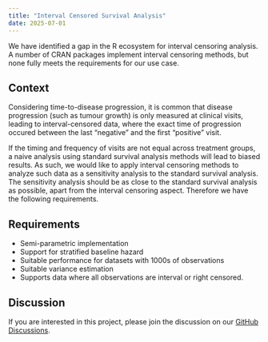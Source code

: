 ```yaml
---
title: "Interval Censored Survival Analysis"
date: 2025-07-01
---
```


We have identified a gap in the R ecosystem for interval censoring analysis. A number of CRAN packages implement interval censoring methods, but none fully meets the requirements for our use case.

## Context

Considering time-to-disease progression, it is common that disease progression (such as tumour growth) is only measured at clinical visits, leading to interval-censored data, where the exact time of progression occured between the last "negative" and the first "positive" visit.

If the timing and frequency of visits are not equal across treatment groups, a naive analysis using standard survival analysis methods will lead to biased results. As such, we would like to apply interval censoring methods to analyze such data as a sensitivity analysis to the standard survival analysis. The sensitivity analysis should be as close to the standard survival analysis as possible, apart from the interval censoring aspect. Therefore we have the following requirements.

## Requirements

- Semi-parametric implementation
- Support for stratified baseline hazard
- Suitable performance for datasets with  1000s of observations
- Suitable variance estimation
- Supports data where all observations are interval or right censored.

## Discussion

If you are interested in this project, please join the discussion on our [GitHub Discussions](https://github.com/openstatsware/website/discussions).